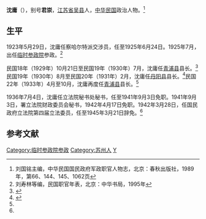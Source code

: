 '''沈庸'''（{{bd|？||？|}}），别号'''君崇'''，[[江苏省|江苏省]][[吴县|吴县]]人，[[中华民国|中华民国]]政治人物。<ref name=gf>刘国铭主编，中华民国国民政府军政职官人物志，北京：春秋出版社，1989年，第66、144、145、1062页</ref>

==生平==
1923年5月29日，沈庸任察哈尔特派交涉员，任至1925年6月24日。1925年7月，出任[[临时参政院|临时参政院]]参政。<ref name=liu>刘寿林等编，民国职官年表，北京：中华书局，1995年</ref>

民国18年（1929年）10月21日至民国19年（1930年）7月，沈庸任[[青浦县|青浦县]]县长。<ref name=sht>{{Cite web |url=http://www.shtong.gov.cn/newsite/node2/node2245/node4530/node22809/node60837/userobject1ai53091.html |title=上海旧政权建置志 第六章人物 第二节 人物表（中华民国3），上海通，于2013-07-04查阅 |accessdate=2019-04-15 |archive-date=2016-03-27 |archive-url=https://web.archive.org/web/20160327084327/http://www.shtong.gov.cn/Newsite/node2/node2245/node4530/node22809/node60837/userobject1ai53091.html |dead-url=no }}</ref>民国19年（1930年）8月至民国20年（1931年）2月，沈庸任[[丹阳县|丹阳县]]县长。<ref>{{Cite web |url=http://szb.zhenjiang.gov.cn/htmA/fangzhi/dy/1901.htm |title=丹阳县志，镇江市史志办公室，于2013-07-04查阅 |access-date=2013-07-04 |archive-url=https://web.archive.org/web/20160305101805/http://szb.zhenjiang.gov.cn/htmA/fangzhi/dy/1901.htm |archive-date=2016-03-05 |dead-url=yes }}</ref>民国22年（1933年）4月至10月，沈庸再度任[[青浦县|青浦县]]县长。<ref name=sht/>

1936年7月4日，沈庸任立法院秘书处秘书，任至1941年9月3日免职。1941年9月3日，署立法院财政委员会秘书，1942年4月17日免职。1942年3月28日，任国民政府立法院第四届立法委员，任至1945年3月21日辞免。<ref name=gf/>

==参考文献==
{{reflist}}

{{第4屆中華民國訓政時期立法委員名單}}
{{DEFAULTSORT:Shen沈}}
[[Category:临时参政院参政|Category:临时参政院参政]]
[[Category:苏州人|Category:苏州人]]
[[Category:沈姓|Y]]